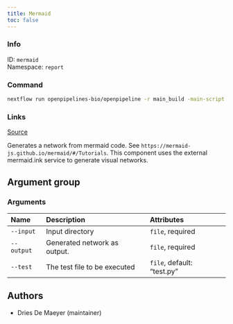 ```yaml
---
title: Mermaid
toc: false
---
```


::: {.column-margin}

### Info

ID: `mermaid`  
Namespace: `report`

### Command

```bash
nextflow run openpipelines-bio/openpipeline -r main_build -main-script target/nextflow/report/mermaid/main.nf --help
```

### Links
[Source](https://github.com/openpipelines-bio/openpipeline/blob/main/src/report/mermaid){.btn-action .btn-sm .btn-info .btn role="button"}
:::

Generates a network from mermaid code. See `https://mermaid-js.github.io/mermaid/#/Tutorials`. This component uses the external mermaid.ink service to generate visual networks.


## Argument group

### Arguments



|Name       |Description                  |Attributes                 |
|:----------|:----------------------------|:--------------------------|
|`--input`  |Input directory              |`file`, required           |
|`--output` |Generated network as output. |`file`, required           |
|`--test`   |The test file to be executed |`file`, default: "test.py" |

## Authors

 * Dries De Maeyer  (maintainer)

